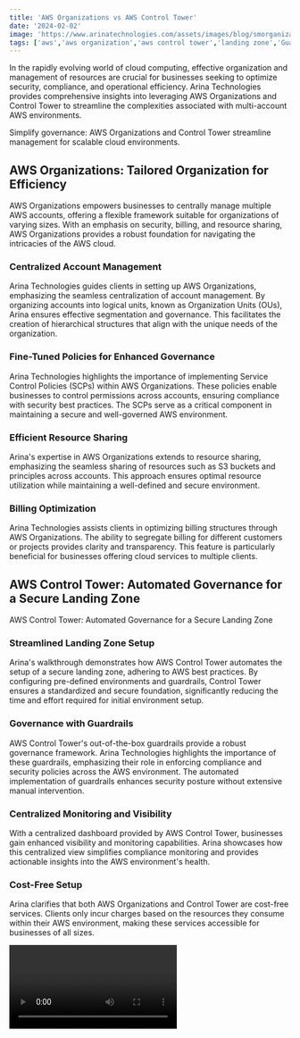 ```yaml
---
title: 'AWS Organizations vs AWS Control Tower'
date: '2024-02-02'
image: 'https://www.arinatechnologies.com/assets/images/blog/smorganizationsvscontrol.webp'
tags: ['aws','aws organization','aws control tower','landing zone','Guardrails']
---
```


In the rapidly evolving world of cloud computing, effective organization and management of resources are crucial for businesses seeking to optimize security, compliance, and operational efficiency. Arina Technologies provides comprehensive insights into leveraging AWS Organizations and Control Tower to streamline the complexities associated with multi-account AWS environments.

Simplify governance: AWS Organizations and Control Tower streamline management for scalable cloud environments.

## AWS Organizations: Tailored Organization for Efficiency
AWS Organizations empowers businesses to centrally manage multiple AWS accounts, offering a flexible framework suitable for organizations of varying sizes. With an emphasis on security, billing, and resource sharing, AWS Organizations provides a robust foundation for navigating the intricacies of the AWS cloud.

### Centralized Account Management
Arina Technologies guides clients in setting up AWS Organizations, emphasizing the seamless centralization of account management. By organizing accounts into logical units, known as Organization Units (OUs), Arina ensures effective segmentation and governance. This facilitates the creation of hierarchical structures that align with the unique needs of the organization.

### Fine-Tuned Policies for Enhanced Governance
Arina Technologies highlights the importance of implementing Service Control Policies (SCPs) within AWS Organizations. These policies enable businesses to control permissions across accounts, ensuring compliance with security best practices. The SCPs serve as a critical component in maintaining a secure and well-governed AWS environment.
### Efficient Resource Sharing
Arina's expertise in AWS Organizations extends to resource sharing, emphasizing the seamless sharing of resources such as S3 buckets and principles across accounts. This approach ensures optimal resource utilization while maintaining a well-defined and secure environment.

### Billing Optimization
Arina Technologies assists clients in optimizing billing structures through AWS Organizations. The ability to segregate billing for different customers or projects provides clarity and transparency. This feature is particularly beneficial for businesses offering cloud services to multiple clients.

## AWS Control Tower: Automated Governance for a Secure Landing Zone
AWS Control Tower: Automated Governance for a Secure Landing Zone

### Streamlined Landing Zone Setup
Arina's walkthrough demonstrates how AWS Control Tower automates the setup of a secure landing zone, adhering to AWS best practices. By configuring pre-defined environments and guardrails, Control Tower ensures a standardized and secure foundation, significantly reducing the time and effort required for initial environment setup.

### Governance with Guardrails
AWS Control Tower's out-of-the-box guardrails provide a robust governance framework. Arina Technologies highlights the importance of these guardrails, emphasizing their role in enforcing compliance and security policies across the AWS environment. The automated implementation of guardrails enhances security posture without extensive manual intervention.

### Centralized Monitoring and Visibility
With a centralized dashboard provided by AWS Control Tower, businesses gain enhanced visibility and monitoring capabilities. Arina showcases how this centralized view simplifies compliance monitoring and provides actionable insights into the AWS environment's health.

### Cost-Free Setup
Arina clarifies that both AWS Organizations and Control Tower are cost-free services. Clients only incur charges based on the resources they consume within their AWS environment, making these services accessible for businesses of all sizes.

<Video id="n38fcWzG9O0" title="AWS Organizations vs AWS Control Tower"/>

## COMPARISON

|Feature/Aspect|	AWS Organizations|	AWS Control Tower|
|:-------------|:--------------------|:------------------|
|Service Overview|	A service for centrally managing and governing multiple AWS accounts.|	A service designed to set up and govern a secure, multi-account AWS environment.|
|Account Management|	Centrally manage accounts and group them into organizational units.|	Automated account provisioning with pre-configured environments.|
|Policies and Governance|	Apply Service Control Policies (SCPs) across accounts for permissions control.|	Implement governance rules with mandatory and strongly recommended guardrails.|
|Compliance and Security|	Define and enforce compliance and security policies across all accounts.|	Set up a landing zone that complies with best-practice blueprints.|
|Resource Sharing|	Share resources like S3 buckets, and principles across accounts.|	Limited inherent resource sharing; relies on AWS Organizations for such capabilities.|
|Billing and Pricing|	Free service; pay only for the resources used within the managed accounts.|	No additional cost for the service; pay for AWS resources and any associated features.|
|Visibility and Monitoring|	Limited to organizing accounts; rely on other AWS tools for monitoring.|	Provides a centralized dashboard for compliance and account monitoring.|
|Ease of Setup|	Manually manage accounts and apply policies; potentially complex setup.|	Automated setup of a baseline environment; easier and faster for initial setup.
|Customizability|	Highly customizable account structure and policies.|	Pre-configured blueprints limit customization but ensure best practices.|
|Use-Cases|	Ideal for businesses with existing AWS accounts needing centralized management.|	Perfect for businesses setting up a new AWS environment with governance in mind.|

## Choosing the Right Tool for Your Cloud Journey
Arina Technologies recognizes the importance of selecting the right tool based on an organization's size, complexity, and growth trajectory. While AWS Organizations offers flexibility for smaller organizations, AWS Control Tower becomes a compelling choice as businesses scale and require automated governance and compliance enforcement.

In conclusion, Arina Technologies stands as a guiding partner, helping businesses navigate the AWS cloud landscape efficiently. Through strategic implementation of AWS Organizations and Control Tower, Arina ensures that clients achieve optimal resource utilization, robust security, and compliance adherence. To explore how Arina Technologies can assist your organization in harnessing the full potential of AWS, contact us today.